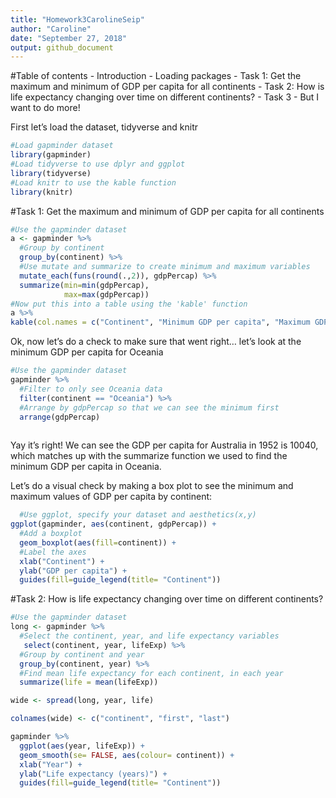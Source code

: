 ```yaml
---
title: "Homework3CarolineSeip"
author: "Caroline"
date: "September 27, 2018"
output: github_document
---
```


#Table of contents
- Introduction
- Loading packages
- Task 1: Get the maximum and minimum of GDP per capita for all continents
- Task 2: How is life expectancy changing over time on different continents?
- Task 3
- But I want to do more!

First let's load the dataset, tidyverse and knitr
```r
#Load gapminder dataset
library(gapminder)
#Load tidyverse to use dplyr and ggplot
library(tidyverse)
#Load knitr to use the kable function
library(knitr)
```

#Task 1: Get the maximum and minimum of GDP per capita for all continents

```r
#Use the gapminder dataset
a <- gapminder %>% 
  #Group by continent
  group_by(continent) %>%
  #Use mutate and summarize to create minimum and maximum variables
  mutate_each(funs(round(.,2)), gdpPercap) %>% 
  summarize(min=min(gdpPercap),
            max=max(gdpPercap))
#Now put this into a table using the 'kable' function
a %>% 
kable(col.names = c("Continent", "Minimum GDP per capita", "Maximum GDP per capita"))
```

Ok, now let's do a check to make sure that went right... let's look at the minimum GDP per capita for Oceania
```r
#Use the gapminder dataset
gapminder %>% 
  #Filter to only see Oceania data
  filter(continent == "Oceania") %>% 
  #Arrange by gdpPercap so that we can see the minimum first
  arrange(gdpPercap)
  
```

Yay it's right! We can see the GDP per capita for Australia in 1952 is 10040, which matches up with the summarize function we used to find the minimum GDP per capita in Oceania.

Let's do a visual check by making a box plot to see the minimum and maximum values of GDP per capita by continent:
```r
  #Use ggplot, specify your dataset and aesthetics(x,y)
ggplot(gapminder, aes(continent, gdpPercap)) +
  #Add a boxplot
  geom_boxplot(aes(fill=continent)) +
  #Label the axes
  xlab("Continent") +
  ylab("GDP per capita") +
  guides(fill=guide_legend(title= "Continent"))
```

#Task 2: How is life expectancy changing over time on different continents?


```r
#Use the gapminder dataset
long <- gapminder %>% 
  #Select the continent, year, and life expectancy variables
   select(continent, year, lifeExp) %>% 
  #Group by continent and year
  group_by(continent, year) %>% 
  #Find mean life expectancy for each continent, in each year
  summarize(life = mean(lifeExp))

wide <- spread(long, year, life)

colnames(wide) <- c("continent", "first", "last")
```

```r
gapminder %>%
  ggplot(aes(year, lifeExp)) +
  geom_smooth(se= FALSE, aes(colour= continent)) +
  xlab("Year") +
  ylab("Life expectancy (years)") +
  guides(fill=guide_legend(title= "Continent"))
```

